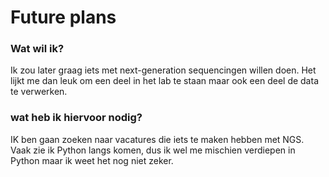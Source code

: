 # Future plans

### Wat wil ik?

Ik zou later graag iets met next-generation sequencingen willen doen.
Het lijkt me dan leuk om een deel in het lab te staan maar ook een deel de data te verwerken.

### wat heb ik hiervoor nodig?

IK ben gaan zoeken naar vacatures die iets te maken hebben met NGS.
Vaak zie ik Python langs komen, dus ik wel me mischien verdiepen in Python maar ik weet het nog niet zeker.